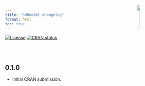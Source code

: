 ```yaml
---
title: "GHRmodel changelog"
format: html
toc: true
---
```


<!-- badges: start -->
[![License](http://img.shields.io/badge/license-GPL%20%28%3E=%202%29-brightgreen.svg?style=flat)](http://www.gnu.org/licenses/gpl-2.0.html)
[![CRAN status](https://img.shields.io/cran/v/GHRexplore)](https://cran.r-project.org/package=GHRexplore)
<!-- badges: end -->

```{=html}
<img src="/figures/GHRmodel.svg" align="right" width="14%" style="margin-top: -130px; style="margin-top: 0px;>
<br><br>
```

## 0.1.0

* Initial CRAN submission.
